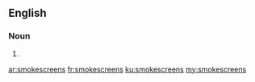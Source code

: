 ==English==

===Noun===
{{head|en|plural}}

# {{plural of|smokescreen|lang=en}}

[[ar:smokescreens]]
[[fr:smokescreens]]
[[ku:smokescreens]]
[[my:smokescreens]]